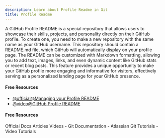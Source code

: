 ```yaml
---
description: Learn about Profile Readme in Git
title: Profile Readme
---
```


A GitHub Profile README is a special repository that allows users to showcase their skills, projects, and personality directly on their GitHub profile. To create one, you need to make a new repository with the same name as your GitHub username. This repository should contain a README.md file, which GitHub will automatically display on your profile page. The README can be customized with Markdown formatting, allowing you to add text, images, links, and even dynamic content like GitHub stats or recent blog posts. This feature provides a unique opportunity to make your GitHub profile more engaging and informative for visitors, effectively serving as a personalized landing page for your GitHub presence.

#### Free Resources

- [@official@Managing your Profile README](https://docs.github.com/en/account-and-profile/setting-up-and-managing-your-github-profile/customizing-your-profile/managing-your-profile-readme)
- [@video@GitHub Profile README](https://www.youtube.com/watch?v=KhGWbt1dAKQ)

#### Free Resources

<Tabs defaultValue="official">
<TabsList>
<TabsTrigger value="official">Official Docs</TabsTrigger>
<TabsTrigger value="article">Articles</TabsTrigger>
<TabsTrigger value="video">Videos</TabsTrigger>
</TabsList>

<TabsContent value="official">
- <Link href="https://git-scm.com/docs">Git Documentation</Link>
</TabsContent>
<TabsContent value="article">
- <Link href="https://www.atlassian.com/git/tutorials">Atlassian Git Tutorials</Link>
</TabsContent>
<TabsContent value="video">
- <Link href="https://www.youtube.com/results?search_query=git+profile-readme+tutorial">Video Tutorials</Link>
</TabsContent>
</Tabs>

